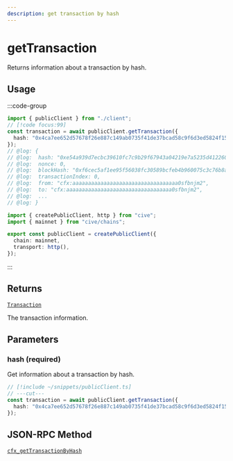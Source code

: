 ```yaml
---
description: get transaction by hash
---
```


# getTransaction

Returns information about a transaction by hash.

## Usage

:::code-group

```ts twoslash [example.ts]
import { publicClient } from "./client";
// [!code focus:99]
const transaction = await publicClient.getTransaction({
  hash: "0x4ca7ee652d57678f26e887c149ab0735f41de37bcad58c9f6d3ed5824f15b74d",
});
// @log: {
// @log:  hash: "0xe54a939d7ecbc39610fc7c9b29f67943a04219e7a5235d412260d81721ca7d68",
// @log:  nonce: 0,
// @log:  blockHash: "0xf6cec5af1ee95f56038fc30589bcfeb4b960075c3c76b8a0eaa6d36e8e623b50",
// @log:  transactionIndex: 0,
// @log:  from: "cfx:aaaaaaaaaaaaaaaaaaaaaaaaaaaaaaaaaa0sfbnjm2",
// @log:  to: "cfx:aaaaaaaaaaaaaaaaaaaaaaaaaaaaaaaaaa0sfbnjm2",
// @log:  ...
// @log: }
```

```ts twoslash [client.ts] filename="client.ts"
import { createPublicClient, http } from "cive";
import { mainnet } from "cive/chains";

export const publicClient = createPublicClient({
  chain: mainnet,
  transport: http(),
});
```

:::

## Returns

[`Transaction`](#TODO)

The transaction information.

## Parameters

### hash (required)

Get information about a transaction by hash.

```ts twoslash
// [!include ~/snippets/publicClient.ts]
// ---cut---
const transaction = await publicClient.getTransaction({
  hash: "0x4ca7ee652d57678f26e887c149ab0735f41de37bcad58c9f6d3ed5824f15b74d", // [!code focus]
});
```

## JSON-RPC Method

[`cfx_getTransactionByHash`](https://doc.confluxnetwork.org/docs/core/build/json-rpc/cfx-namespace#cfx_gettransactionbyhash)
